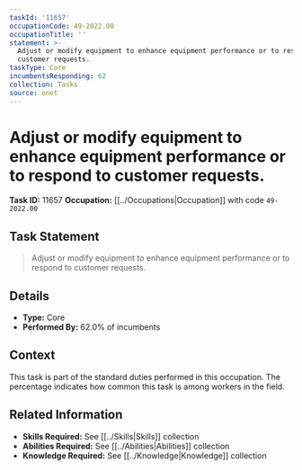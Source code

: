 ```yaml
---
taskId: '11657'
occupationCode: 49-2022.00
occupationTitle: ''
statement: >-
  Adjust or modify equipment to enhance equipment performance or to respond to
  customer requests.
taskType: Core
incumbentsResponding: 62
collection: Tasks
source: onet
---
```

# Adjust or modify equipment to enhance equipment performance or to respond to customer requests.

**Task ID:** 11657
**Occupation:** [[../Occupations|Occupation]] with code `49-2022.00`

## Task Statement

> Adjust or modify equipment to enhance equipment performance or to respond to customer requests.

## Details

- **Type:** Core
- **Performed By:** 62.0% of incumbents

## Context

This task is part of the standard duties performed in this occupation. The percentage indicates how common this task is among workers in the field.

## Related Information

- **Skills Required:** See [[../Skills|Skills]] collection
- **Abilities Required:** See [[../Abilities|Abilities]] collection
- **Knowledge Required:** See [[../Knowledge|Knowledge]] collection
